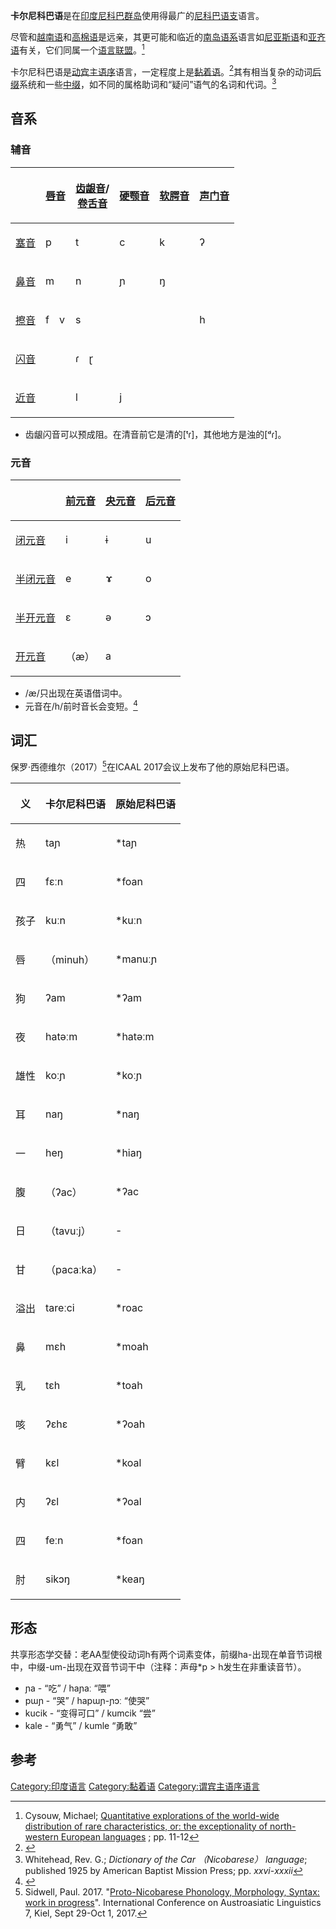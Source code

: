 {{Infobox language
|name=卡尔尼科巴语
|nativename=''{{lang|caq|Pū}}''
|pronunciation={{IPA|[puː]}}
|states=[[印度|印度]]
|region=[[尼科巴群岛|尼科巴群岛]]
|pushpin_map = India Andaman and Nicobar Islands#Bay of Bengal
|coordinates = {{coord|9.19|92.77}}
|speakers=3.7万
|date=2005
|ref=e18
|familycolor=南亚语系
|fam2=[[尼科巴语支|尼科巴语支]]
|script=[[拉丁字母|拉丁字母]]
|iso3=caq
|glotto=carn1240
|glottorefname=Car Nicobarese
}}

'''卡尔尼科巴语'''是在[[印度|印度]][[尼科巴群岛|尼科巴群岛]]使用得最广的[[尼科巴语支|尼科巴语支]]语言。

尽管和[[越南语|越南语]]和[[高棉语|高棉语]]是远亲，其更可能和临近的[[南岛语系|南岛语系]]语言如[[尼亚斯语|尼亚斯语]]和[[亚齐语|亚齐语]]有关，它们同属一个[[语言联盟|语言联盟]]。<ref>Cysouw, Michael; [http://email.eva.mpg.de/~cysouw/pdf/cysouwDGFS2005.pdf Quantitative explorations of the world-wide distribution of rare characteristics, or: the exceptionality of north-western European languages] {{Wayback|url=http://email.eva.mpg.de/~cysouw/pdf/cysouwDGFS2005.pdf |date=20090514195944 }}; pp. 11-12</ref>

卡尔尼科巴语是[[动宾主语序|动宾主语序]]语言，一定程度上是[[黏着语|黏着语]]。<ref>{{Cite web |url=http://wals.info/languoid/lect/wals_code_nca |title=WALS: Nicobarese |access-date=2021-04-07 |archive-date=2020-12-04 |archive-url=https://web.archive.org/web/20201204054905/https://wals.info/languoid/lect/wals_code_nca |dead-url=no }}</ref>其有相当复杂的动词[[后缀|后缀]]系统和一些[[中缀|中缀]]，如不同的属格助词和“疑问”语气的名词和代词。<ref>Whitehead, Rev. G.; ''Dictionary of the Car （Nicobarese） language''; published 1925 by American Baptist Mission Press; pp. ''xxvi''-''xxxii''</ref>

==音系==
===辅音===
{| class="wikitable" style=text-align:center
!
![[唇音|唇音]]
![[齿龈音|齿龈音]]/<br>[[卷舌音|卷舌音]]
![[硬颚音|硬颚音]]
![[软腭音|软腭音]]
![[声门音|声门音]]
|- align="center"
![[塞音|塞音]]
|p
|t
|c
|k
|ʔ
|- align="center"
![[鼻音|鼻音]]
|m
|n
|ɲ
|ŋ
|
|- align="center"
![[擦音|擦音]]
|f v
|s
|
|
|h
|- align="center"
![[闪音|闪音]]
|
|ɾ ɽ
|
|
|
|- align="center"
![[近音|近音]]
|
|l
|j
|
|
|}

* 齿龈闪音可以预成阻。在清音前它是清的[ᵗɾ]，其他地方是浊的[ᵈɾ]。

===元音===
{| class="wikitable" style=text-align:center
!
![[前元音|前元音]]
![[央元音|央元音]]
![[后元音|后元音]]
|- align="center"
![[闭元音|闭元音]]
|i
|ɨ
|u
|- align="center"
![[半闭元音|半闭元音]]
|e
|ɤ
|o
|-
![[半开元音|半开元音]]
|ɛ
|ə
|ɔ
|- align="center"
![[开元音|开元音]]
|（æ）
|a
|
|}

* /æ/只出现在英语借词中。
* 元音在/h/前时音长会变短。<ref>{{Cite book|last=Sidwell|first=Paul|title=Car Nicobarese|publisher=Leiden: Brill|year=2015|location=The Handbook of Austroasiatic Languages|pages=1231–1240}}</ref>

==词汇==
保罗·西德维尔（2017）<ref name="Sidwell2017">Sidwell, Paul. 2017. "[https://drive.google.com/open?id=0B1vtRZF3p8awSmxCRkZ5RjNSbWs Proto-Nicobarese Phonology, Morphology, Syntax: work in progress]". International Conference on Austroasiatic Linguistics 7, Kiel, Sept 29-Oct 1, 2017.</ref>在ICAAL 2017会议上发布了他的原始尼科巴语。

{| class="wikitable"
|+
|-
!义!!卡尔尼科巴语!!原始尼科巴语
|-
|热|| taɲ || *taɲ
|-
|四|| fɛːn || *foan
|-
|孩子|| kuːn || *kuːn
|-
|唇|| （minuh） || *manuːɲ
|-
|狗|| ʔam || *ʔam
|-
|夜|| hatəːm || *hatəːm
|-
|雄性|| koːɲ || *koːɲ
|-
|耳|| naŋ || *naŋ
|-
|一|| heŋ || *hiaŋ
|-
|腹|| （ʔac） || *ʔac
|-
|日|| （tavuːj） || -
|-
|甘|| （pacaːka） || -
|-
|溢出|| tareːci || *roac
|-
|鼻|| mɛh || *moah
|-
|乳|| tɛh || *toah
|-
|咳|| ʔɛhɛ || *ʔoah
|-
|臂|| kɛl || *koal
|-
|内|| ʔɛl || *ʔoal
|-
|四|| feːn || *foan
|-
|肘|| sikɔŋ || *keaŋ
|}

==形态==

共享形态学交替：老AA型使役动词h有两个词素变体，前缀ha-出现在单音节词根中，中缀-um-出现在双音节词干中（注释：声母*p > h发生在非重读音节）。

* ɲa - “吃” / haɲaː “喂”
* pɯɲ - “哭” / hapɯɲ-ɲɔː “使哭”
* kucik - “变得可口” / kumcik “尝”
* kale - “勇气” / kumle “勇敢”

==参考==
{{reflist}}

{{印度语言}}
{{Austroasiatic languages}}

[[Category:印度语言|Category:印度语言]]
[[Category:黏着语|Category:黏着语]]
[[Category:谓宾主语序语言|Category:谓宾主语序语言]]